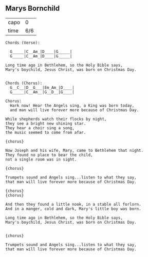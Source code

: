 ## Marys Bornchild

           
-----  ----
capo   0   
time   6/6 
-----  ----


```
Chords (Verse):
  
  G_____|C__Am_|D____|G_____|
  G_____|C__Am_|D____|G_____|

Long time ago in Bethlehem, so the Holy Bible says,  
Mary's boychild, Jesus Christ, was born on Christmas Day. 


Chords (Chorus):
  G__C__|D__G___|Em_Am_|D____|
  G_____|C__Am__|G__D__|G____|

Chorus:
  Hark now! Hear the Angels sing, a King was born today, 
  and man will live forever more because of Christmas Day. 

While shepherds watch their flocks by night, 
they see a bright new shining star. 
They hear a choir sing a song,  
the music seemed to come from afar.  
  
{chorus} 

Now Joseph and his wife, Mary, came to Bethlehem that night. 
They found no place to bear the child,  
not a single room was in sight.      
  
{chorus}

Trumpets sound and Angels sing...listen to what they say, 
that man will live forever more because of Christmas Day. 

{chorus}
{chorus}
  
And then they found a little nook, in a stable all forlorn. 
And in a manger, cold and dark, Mary's little boy was born.

Long time ago in Bethlehem, so the Holy Bible says,  
Mary's boychild, Jesus Christ, was born on Christmas Day. 

  
{chorus}

Trumpets sound and Angels sing...listen to what they say, 
that man will live forever more because of Christmas Day.
```
